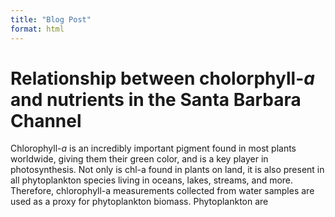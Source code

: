 ```yaml
---
title: "Blog Post"
format: html
---
```


# Relationship between cholorphyll-*a* and nutrients in the Santa Barbara Channel

Chlorophyll-*a* is an incredibly important pigment found in most plants worldwide, giving them their green color, and is a key player in photosynthesis. Not only is chl-a found in plants on land, it is also present in all phytoplankton species living in oceans, lakes, streams, and more. Therefore, chlorophyll-a measurements collected from water samples are used as a proxy for phytoplankton biomass. Phytoplankton are 
